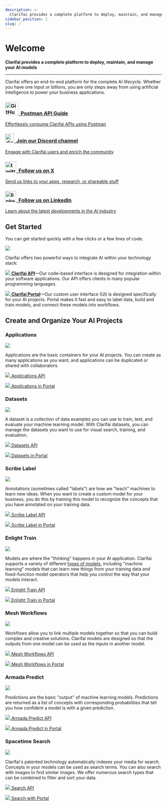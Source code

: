 ```yaml
---
description: >-
  Clarifai provides a complete platform to deploy, maintain, and manage your AI models. Whether you have one input or billions, you are only steps away from using AI to power your business applications. 
sidebar_position: 1
slug: /
---
```


# Welcome

<head>  
  <meta name="google-site-verification" content="KOB12UhhFU3dC5xrifk5b20EeiCVWjmElZfZynpITtg" />
</head>

**Clarifai provides a complete platform to deploy, maintain, and manage your AI models**
<hr />

Clarifai offers an end-to-end platform for the complete AI lifecycle. Whether you have one input or billions, you are only steps away from using artificial intelligence to power your business applications.

<!--This section mostly uses built-in Docusaurus styles inspired by https://docusaurus.io/docs/sidebar/items#generated-index-page  -->

<main class="margin-top--lg">
   <div class="row">      
      <article class="col col--6">
         <a href="https://documenter.getpostman.com/view/30622694/2s9YkuZdro" target="_blank" style={{"display":"block","-webkit-text-decoration":"none","text-decoration":"none","color":"var(--ifm-heading-color)"}}>
         <div class="card margin-bottom--lg padding--lg cardContainer_w8bb cardContainerLink_AhGd" style={{height:"auto", "color":"var(--ifm-heading-color)"}}>
            <h3 class="inline-flex"><img src="/img/postman.png" alt="GitHub-Mark" width="42px" />&nbsp; Postman API Guide</h3>
            <p>Effortlessly consume Clarifai APIs using Postman</p>            
         </div>
         </a>
      </article>   
      <article class="col col--6">
         <a href="https://discord.gg/WgUvPK4pVD" target="_blank" style={{"display":"block","-webkit-text-decoration":"none","text-decoration":"none","color":"var(--ifm-heading-color)"}}>
         <div class="card margin-bottom--lg padding--lg cardContainer_w8bb cardContainerLink_AhGd" style={{height:"auto", "color":"var(--ifm-heading-color)"}}>
            <h3 class="inline-flex"><img src="/img/discord.png" alt="discord"  width="28px" />&nbsp; Join our Discord channel</h3>
            <p>Engage with Clarifai users and enrich the community</p>            
         </div>
         </a>
      </article>
      <article class="col col--6">
         <a href="https://twitter.com/clarifai" target="_blank" style={{"display":"block","-webkit-text-decoration":"none","text-decoration":"none","color":"var(--ifm-heading-color)"}}>
         <div class="card margin-bottom--lg padding--lg cardContainer_w8bb cardContainerLink_AhGd" style={{height:"auto", "color":"var(--ifm-heading-color)"}}>
            <h3 class="inline-flex"><img src="/img/twitter-x-icon-png.png" alt="twitter-logo" width="35px" />&nbsp; Follow us on X</h3>
            <p>Send us links to your apps, research, or shareable stuff</p>            
         </div>
         </a>
      </article>
      <article class="col col--6">
         <a href="https://www.linkedin.com/company/clarifai/" target="_blank" style={{"display":"block","-webkit-text-decoration":"none","text-decoration":"none","color":"var(--ifm-heading-color)"}}>
         <div class="card margin-bottom--lg padding--lg cardContainer_w8bb cardContainerLink_AhGd" style={{height:"auto", "color":"var(--ifm-heading-color)"}}>
            <h3 class="inline-flex"><img src="https://upload.wikimedia.org/wikipedia/commons/c/ca/LinkedIn_logo_initials.png" alt="linkedIn-logo" width="35px" />&nbsp; Follow us on LinkedIn</h3>
            <p>Learn about the latest developments in the AI industry</p>            
         </div>
         </a>
      </article>
   </div>
</main>

## Get Started 

You can get started quickly with a few clicks or a few lines of code.

![](/img/api_v_portal.jpg)

Clarifai offers two powerful ways to integrate AI within your technology stack:

[![](/img/api.jpg) **Clarifai API**](https://docs.clarifai.com/api-guide/api-overview/)—Our code-based interface is designed for integration within your software applications. Our API offers clients in many popular programming languages.

[![](/img/icon_portal.jpg) **Clarifai Portal**](https://docs.clarifai.com/portal-guide/portal-overview)—Our custom user interface \(UI\) is designed specifically for your AI projects. Portal makes it fast and easy to label data, build and train models, and connect these models into workflows.

## Create and Organize Your AI Projects

### Applications

![](/img/applications_overview.jpg)

Applications are the basic containers for your AI projects. You can create as many applications as you want, and applications can be duplicated or shared with collaborators.

[![](/img/api.jpg) Applications API](https://docs.clarifai.com/clarifai-basics/applications/create-an-application#create-applications-programmatically) 

[![](/img/icon_portal.jpg) Applications in Portal](https://docs.clarifai.com/clarifai-basics/applications/create-an-application#create-application-in-portal)

### Datasets

![](/img/datasets.jpg)

A dataset is a collection of data examples you can use to train, test, and evaluate your machine learning model. With Clarifai datasets, you can manage the datasets you want to use for visual search, training, and evaluation.

[![](/img/api.jpg) Datasets API](https://docs.clarifai.com/api-guide/data/datasets/) 

[![](/img/icon_portal.jpg) Datasets in Portal](https://docs.clarifai.com/portal-guide/datasets/)

### Scribe Label

![](/img/labeler.jpg)

Annotations \(sometimes called "labels"\) are how we "teach" machines to learn new ideas. When you want to create a custom model for your business, you do this by training this model to recognize the concepts that you have annotated on your training data.

[![](/img/api.jpg) Scribe Label API](https://docs.clarifai.com/api-guide/annotate/) 

[![](/img/icon_portal.jpg) Scribe Label in Portal](https://docs.clarifai.com/portal-guide/annotate/)

### Enlight Train

![](/img/model_mode.jpg)

Models are where the "thinking" happens in your AI application. Clarifai supports a variety of different [types of models,](https://docs.clarifai.com/portal-guide/model/model-types) including "machine learning" models that can learn new things from your training data and fixed-function model operators that help you control the way that your models interact.

[![](/img/api.jpg) Enlight Train API](https://docs.clarifai.com/api-guide/model/) 

[![](/img/icon_portal.jpg) Enlight Train in Portal](https://docs.clarifai.com/portal-guide/model/)

### Mesh Workflows

![](/img/workflows.jpg)

Workflows allow you to link multiple models together so that you can build complex and creative solutions. Clarifai models are designed so that the outputs from one model can be used as the inputs in another model.

[![](/img/api.jpg) Mesh Workflows API](https://docs.clarifai.com/api-guide/workflows/) 

[![](/img/icon_portal.jpg) Mesh Workflows in Portal](https://docs.clarifai.com/portal-guide/workflows/)

### Armada Predict

![](/img/predictions.jpg)

Predictions are the basic "output" of machine learning models. Predictions are returned as a list of concepts with corresponding probabilities that tell you how confident a model is with a given prediction.

[![](/img/api.jpg) Armada Predict API](https://docs.clarifai.com/api-guide/predict/) 

[![](/img/icon_portal.jpg) Armada Predict in Portal](https://docs.clarifai.com/portal-guide/ppredict)

### Spacetime Search

![](/img/search.jpg)

Clarifai's patented technology automatically indexes your media for search. Concepts in your models can be used as search terms. You can also search with images to find similar images. We offer numerous search types that can be combined to filter and sort your data.

[![](/img/api.jpg) Search API](https://docs.clarifai.com/api-guide/predict/) 

[![](/img/icon_portal.jpg) Search with Portal](https://docs.clarifai.com/portal-guide/psearch)
